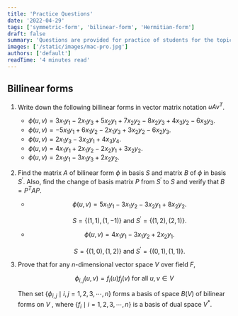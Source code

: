 ```yaml
---
title: 'Practice Questions'
date: '2022-04-29'
tags: ['symmetric-form', 'bilinear-form', 'Hermitian-form']
draft: false
summary: 'Questions are provided for practice of students for the topics Symmetric form , Bilinear form and Hermitian forms.'
images: ['/static/images/mac-pro.jpg']
authors: ['default']
readTime: '4 minutes read'
---
```


## Billinear forms

1. Write down the following billinear forms in vector matrix notation $uAv^{T}$.
    - $\phi(u,v) = 3x_1y_1 -2x_1y_3 +5x_2y_1+7x_2y_2-8x_2y_3+4x_3y_2-6x_3y_3$.
    - $\phi(u,v) = -5x_1y_1 +6x_1y_2 -2x_1y_3+3x_2y_2-6x_2y_3$.
    - $\phi(u,v) = 2x_1y_3 -3x_3y_1+4x_3y_4$.
    - $\phi(u,v) = 4x_1y_1+2x_1y_2-2x_2y_1+3x_2y_2$.
    - $\phi(u,v) = 2x_1y_1-3x_1y_3+2x_2y_2$.
2. Find the matrix $A$ of bilinear form $\phi$ in basis $S$ and matrix $B$ of $\phi$ in basis $S^{'}$. Also, find the change of basis matrix $P$ from $S^{'}$ to $S$ and verify that $B=P^T AP$.
    -   $$ \phi(u,v) = 5x_1y_1 -3x_1y_2 -3x_2y_1+ 8x_2y_2 .$$ 

        $$ S = \{(1,1),(1,-1)\} \text{ and } S^{'}=\{(1,2),(2,1)\}. $$
    -   $$ \phi(u,v) = 4x_1y_1 -3x_1y_2 + 2x_2y_1 .$$ 

        $$ S = \{(1,0),(1,2)\} \text{ and } S^{'}=\{(0,1),(1,1)\} .$$
3. Prove that for any $n$-dimensional vector space $V$ over field $F$,

    $$ \phi_{i,j} (u,v) = f_i (u) f_j (v)   \text{ for all } u, v \in V $$

    Then set $\{\phi_{i,j} \mid i,j=1,2,3,\cdots ,n \}$ forms a basis of space $B(V)$ of bilinear forms on $V$ , 
    where $\{f_i \mid i=1,2,3,\cdots,n \}$ is a basis of dual space $V^{*}$.
